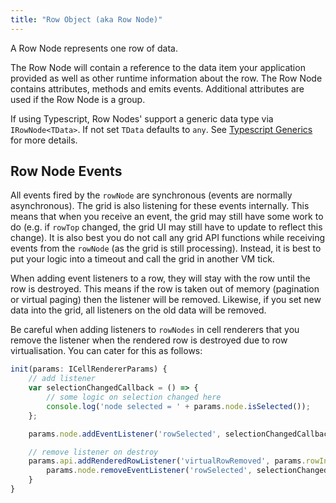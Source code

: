 ```yaml
---
title: "Row Object (aka Row Node)"
---
```


A Row Node represents one row of data. 

The Row Node will contain a reference to the data item your application provided as well as other runtime information about the row. The Row Node contains attributes, methods and emits events. Additional attributes are used if the Row Node is a group.

If using Typescript, Row Nodes' support a generic data type via `IRowNode<TData>`. If not set `TData` defaults to `any`. See [Typescript Generics](/typescript-generics) for more details.

<api-documentation source='resources/reference.json'></api-documentation>
<api-documentation source='resources/methods.json' config='{ "isApi": true }'></api-documentation>

## Row Node Events

All events fired by the `rowNode` are synchronous (events are normally asynchronous). The grid is also listening for these events internally. This means that when you receive an event, the grid  may still have some work to do (e.g. if `rowTop` changed, the grid UI may still have to update to reflect this change). It is also best you do not call any grid API functions while receiving events from the `rowNode` (as the grid is still processing). Instead, it is best to put your logic into a timeout and call the grid in another VM tick.

When adding event listeners to a row, they will stay with the row until the row is destroyed. This means if the row is taken out of memory (pagination or virtual paging) then the listener will be removed. Likewise, if you set new data into the grid, all listeners on the old data will be removed.

Be careful when adding listeners to `rowNodes` in cell renderers that you remove the listener when the rendered row is destroyed due to row virtualisation. You can cater for this as follows:

```js
init(params: ICellRendererParams) {
    // add listener
    var selectionChangedCallback = () => {
        // some logic on selection changed here
        console.log('node selected = ' + params.node.isSelected());
    };

    params.node.addEventListener('rowSelected', selectionChangedCallback);

    // remove listener on destroy
    params.api.addRenderedRowListener('virtualRowRemoved', params.rowIndex, () => {
        params.node.removeEventListener('rowSelected', selectionChangedCallback);
    }
}
```
<api-documentation source='resources/events.json'></api-documentation>

